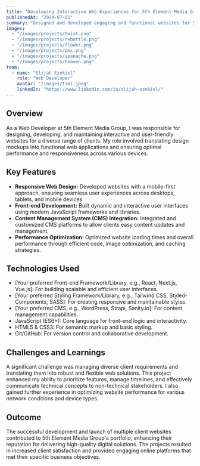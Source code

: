 ```yaml
---
title: "Developing Interactive Web Experiences for 5th Element Media Group"
publishedAt: "2024-07-01"
summary: "Designed and developed engaging and functional websites for 5th Element Media Group's diverse clientele, focusing on robust front-end architecture and seamless user experiences."
images:
  - "/images/projects/twist.png"
  - "/images/projects/rebottle.png"
  - "/images/projects/flower.png"
  - "/images/projects/pmx.png"
  - "/images/projects/ipanache.png"
  - "/images/projects/heaven.png"
team:
  - name: "Elijah Ezekiel"
    role: "Web Developer"
    avatar: "/images/timi.jpeg"
    linkedIn: "https://www.linkedin.com/in/elijah-ezekiel/"
---
```


## Overview

As a Web Developer at 5th Element Media Group, I was responsible for designing, developing, and maintaining interactive and user-friendly websites for a diverse range of clients. My role involved translating design mockups into functional web applications and ensuring optimal performance and responsiveness across various devices.

## Key Features

- **Responsive Web Design:** Developed websites with a mobile-first approach, ensuring seamless user experiences across desktops, tablets, and mobile devices.
- **Front-end Development:** Built dynamic and interactive user interfaces using modern JavaScript frameworks and libraries.
- **Content Management System (CMS) Integration:** Integrated and customized CMS platforms to allow clients easy content updates and management.
- **Performance Optimization:** Optimized website loading times and overall performance through efficient code, image optimization, and caching strategies.

## Technologies Used

- [Your preferred Front-end Framework/Library, e.g., React, Next.js, Vue.js]: For building scalable and efficient user interfaces.
- [Your preferred Styling Framework/Library, e.g., Tailwind CSS, Styled-Components, SASS]: For creating responsive and maintainable styles.
- [Your preferred CMS, e.g., WordPress, Strapi, Sanity.io]: For content management capabilities.
- JavaScript (ES6+): Core language for front-end logic and interactivity.
- HTML5 & CSS3: For semantic markup and basic styling.
- Git/GitHub: For version control and collaborative development.

## Challenges and Learnings

A significant challenge was managing diverse client requirements and translating them into robust and flexible web solutions. This project enhanced my ability to prioritize features, manage timelines, and effectively communicate technical concepts to non-technical stakeholders. I also gained further experience in optimizing website performance for various network conditions and device types.

## Outcome

The successful development and launch of multiple client websites contributed to 5th Element Media Group's portfolio, enhancing their reputation for delivering high-quality digital solutions. The projects resulted in increased client satisfaction and provided engaging online platforms that met their specific business objectives. 